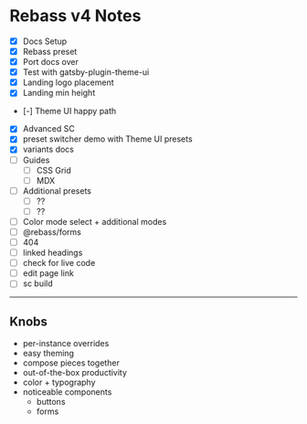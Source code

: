 

# Rebass v4 Notes

- [x] Docs Setup
- [x] Rebass preset
- [x] Port docs over
- [x] Test with gatsby-plugin-theme-ui
- [x] Landing logo placement
- [x] Landing min height
- [-] Theme UI happy path
- [x] Advanced SC
- [x] preset switcher demo with Theme UI presets
- [x] variants docs
- [ ] Guides
  - [ ] CSS Grid
  - [ ] MDX
- [ ] Additional presets
  - [ ] ??
  - [ ] ??
- [ ] Color mode select + additional modes
- [ ] @rebass/forms
- [ ] 404
- [ ] linked headings
- [ ] check for live code
- [ ] edit page link
- [ ] sc build

---

## Knobs
- per-instance overrides
- easy theming
- compose pieces together
- out-of-the-box productivity
- color + typography
- noticeable components
  - buttons
  - forms


